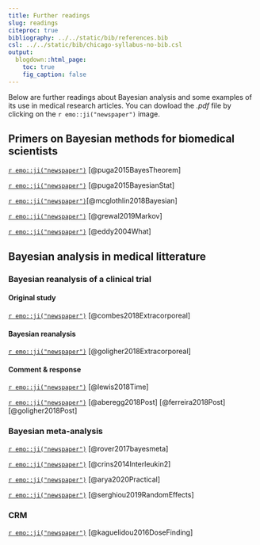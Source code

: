 ```yaml
---
title: Further readings
slug: readings
citeproc: true
bibliography: ../../static/bib/references.bib
csl: ../../static/bib/chicago-syllabus-no-bib.csl
output:
  blogdown::html_page:
    toc: true
    fig_caption: false
---
```


Below are further readings about Bayesian analysis and some examples of its use in medical research articles.
You can dowload the *.pdf* file by clicking on the `r emo::ji("newspaper")` image.

## Primers on Bayesian methods for biomedical scientists

[`r emo::ji("newspaper")`](/static/readings/Puga2015BayesTheorem.pdf) [@puga2015BayesTheorem]

[`r emo::ji("newspaper")`](/static/readings/Puga2015BayesianStats.pdf) [@puga2015BayesianStat]

[`r emo::ji("newspaper")`](/static/readings/mcglothlin2018JAMA.pdf)[@mcglothlin2018Bayesian]

[`r emo::ji("newspaper")`](/static/readings/Grewal2015Markov.pdf) [@grewal2019Markov]

[`r emo::ji("newspaper")`](/static/readings/Eddy2004NatureBiotech.pdf) [@eddy2004What]

## Bayesian analysis in medical litterature

### Bayesian reanalysis of a clinical trial

#### Original study

[`r emo::ji("newspaper")`](/static/readings/Combes2018NEJM.pdf) [@combes2018Extracorporeal] 

#### Bayesian reanalysis

[`r emo::ji("newspaper")`](/static/readings/Goligher2018JAMA.pdf) [@goligher2018Extracorporeal]

#### Comment & response

[`r emo::ji("newspaper")`](/static/readings/Lewis2018JAMA.pdf) [@lewis2018Time]

[`r emo::ji("newspaper")`](/static/readings/CommentGoligher2018JAMA.pdf) [@aberegg2018Post] [@ferreira2018Post] [@goligher2018Post]


### Bayesian meta-analysis

[`r emo::ji("newspaper")`](/static/readings/rover2017Bayesmeta.pdf) [@rover2017bayesmeta]

[`r emo::ji("newspaper")`](/static/readings/Crins2014IIL2.pdf) [@crins2014Interleukin2]

[`r emo::ji("newspaper")`](/static/readings/arya2020JAMA.pdf) [@arya2020Practical]

[`r emo::ji("newspaper")`](/static/readings/Serghiou2019JAMA.pdf) [@serghiou2019RandomEffects]

### CRM

[`r emo::ji("newspaper")`](/static/readings/Kaguelidou2016_PlosOne.pdf) [@kaguelidou2016DoseFinding]
